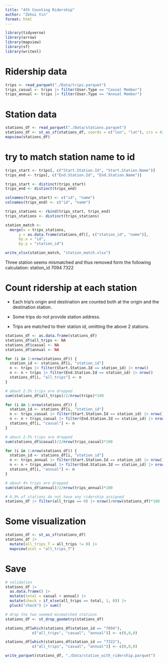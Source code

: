 ```yaml
---
title: "4th Counting Ridership"
author: "Zehui Yin"
format: html
---
```


```r
library(tidyverse)
library(arrow)
library(mapview)
library(sf)
library(writexl)
```

# Ridership data

```r
trips <- read_parquet("./Data/trips.parquet")
trips_casual <- trips |> filter(User.Type == "Casual Member")
trips_annual <- trips |> filter(User.Type == "Annual Member")
```

# Station data

```r
stations_df <- read_parquet("./Data/stations.parquet")
stations_df <- st_as_sf(stations_df, coords = c("lon", "lat"), crs = 4326)
mapview(stations_df)
```

# try to match station name to id

```r
trips_start <- trips[, c("Start.Station.Id", "Start.Station.Name")]
trips_end <- trips[, c("End.Station.Id", "End.Station.Name")]

trips_start <- distinct(trips_start)
trips_end <- distinct(trips_end)

colnames(trips_start) <- c("id", "name")
colnames(trips_end) <- c("id", "name")

trips_stations <- rbind(trips_start, trips_end)
trips_stations <- distinct(trips_stations)
```

```r
station_match <-
  merge(x = trips_stations,
      y = as.data.frame(stations_df)[, c("station_id", "name")],
      by.x = "id",
      by.y = "station_id")

write_xlsx(station_match, "station_match.xlsx")
```

Three station seems mismatched and thus removed form the following calculation:
station_id
7094
7322

# Count ridership at each station

- Each trip's origin and destination are counted both at the origin and the 
destination station.

- Some trips do not provide station address.

- Trips are matched to their station id, omitting the above 2 stations.

```r
stations_df <- as.data.frame(stations_df)
stations_df$all_trips <- NA
stations_df$casual <- NA
stations_df$annual <- NA
```

```r
for (i in 1:nrow(stations_df)) {
  station_id <- stations_df[i, "station_id"]
  n <- trips |> filter(Start.Station.Id == station_id) |> nrow()
  n <- n + trips |> filter(End.Station.Id == station_id) |> nrow()
  stations_df[i, "all_trips"] <- n
}

# about 2.5% trips are dropped
sum(stations_df$all_trips)/2/nrow(trips)*100
```

```r
for (i in 1:nrow(stations_df)) {
  station_id <- stations_df[i, "station_id"]
  n <- trips_casual |> filter(Start.Station.Id == station_id) |> nrow()
  n <- n + trips_casual |> filter(End.Station.Id == station_id) |> nrow()
  stations_df[i, "casual"] <- n
}

# about 2.5% trips are dropped
sum(stations_df$casual)/2/nrow(trips_casual)*100
```

```r
for (i in 1:nrow(stations_df)) {
  station_id <- stations_df[i, "station_id"]
  n <- trips_annual |> filter(Start.Station.Id == station_id) |> nrow()
  n <- n + trips_annual |> filter(End.Station.Id == station_id) |> nrow()
  stations_df[i, "annual"] <- n
}

# about 4% trips are dropped
sum(stations_df$annual)/2/nrow(trips_annual)*100
```

```r
# 0.9% of stations do not have any ridership assigned
stations_df |> filter(all_trips == 0) |> nrow()/nrow(stations_df)*100
```

# Some visualization

```r
stations_df <- st_as_sf(stations_df)
stations_df |>
  mutate(all_trips_T = all_trips != 0) |>
  mapview(zcol = "all_trips_T")
```

# Save

```r
# validation
stations_df |>
  as.data.frame() |>
  mutate(total = casual + annual) |>
  mutate(check = if_else(all_trips == total, 1, 0)) |>
  pluck("check") |> sum()
```

```r
# drop the two seemed mismatched stations
stations_df <- st_drop_geometry(stations_df)

stations_df[which(stations_df$station_id == "7094"), 
            c("all_trips", "casual", "annual")] <- c(0,0,0)

stations_df[which(stations_df$station_id == "7322"), 
            c("all_trips", "casual", "annual")] <- c(0,0,0)
```

```r
write_parquet(stations_df, "./Data/station_with_ridership.parquet")
```
